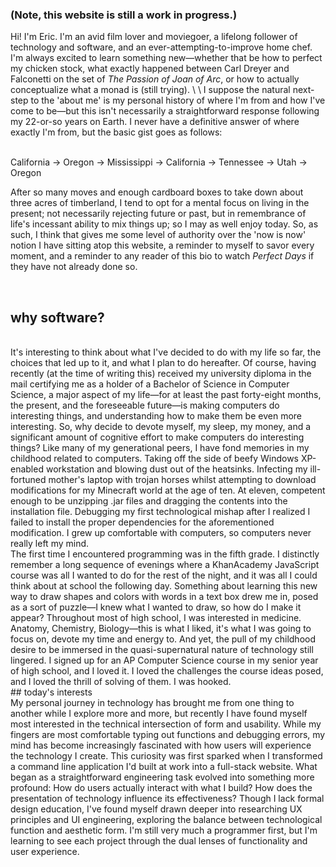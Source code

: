 ### (Note, this website is still a work in progress.)

Hi! I'm Eric. I'm an avid film lover and moviegoer, a lifelong follower of
technology and software, and an ever-attempting-to-improve home chef. I'm always
excited to learn something new&mdash;whether that be how to perfect my chicken
stock, what exactly happened between Carl Dreyer and Falconetti on the set of
_The Passion of Joan of Arc_, or how to actually conceptualize what a monad is
(still trying). \ \ I suppose the natural next-step to the 'about me' is my
personal history of where I'm from and how I've come to be&mdash;but this isn't
necessarily a straightforward response following my 22-or-so years on Earth. I
never have a definitive answer of where exactly I'm from, but the basic gist
goes as follows:

<div className="center">
  <br />
  California &rarr; Oregon &rarr; Mississippi &rarr; California &rarr; Tennessee
  &rarr; Utah &rarr; Oregon
  <br />
</div>

After so many moves and enough cardboard boxes to take down about three acres of timberland, I tend to opt for a mental focus on living
in the present; not necessarily rejecting future or past, but in remembrance of life's incessant ability to mix things up; so I may as
well enjoy today. So, as such, I think that gives me some level of authority over the 'now is now' notion I have sitting atop this website,
a reminder to myself to savor every moment, and a reminder to any reader of this bio to watch _Perfect Days_ if they have not already done so.

<br />

## why software?

<br />
It's interesting to think about what I've decided to do with my life so far, the
choices that led up to it, and what I plan to do hereafter. Of course, having
recently (at the time of writing this) received my university diploma in the
mail certifying me as a holder of a Bachelor of Science in Computer Science, a
major aspect of my life&mdash;for at least the past forty-eight months, the
present, and the foreseeable future&mdash;is making computers do interesting
things, and understanding how to make them be even more interesting. So, why
decide to devote myself, my sleep, my money, and a significant amount of
cognitive effort to make computers do interesting things? Like many of my
generational peers, I have fond memories in my childhood related to computers.
Taking off the side of beefy Windows XP-enabled workstation and blowing dust out
of the heatsinks. Infecting my ill-fortuned mother's laptop with trojan horses
whilst attempting to download modifications for my Minecraft world at the age of
ten. At eleven, competent enough to be unzipping .jar files and dragging the
contents into the installation file. Debugging my first technological mishap
after I realized I failed to install the proper dependencies for the
aforementioned modification. I grew up comfortable with computers, so computers
never really left my mind.

<br />
The first time I encountered programming was in the fifth grade. I distinctly
remember a long sequence of evenings where a KhanAcademy JavaScript course was
all I wanted to do for the rest of the night, and it was all I could think about
at school the following day. Something about learning this new way to draw
shapes and colors with words in a text box drew me in, posed as a sort of
puzzle&mdash;I knew what I wanted to draw, so how do I make it appear?
Throughout most of high school, I was interested in medicine. Anatomy,
Chemistry, Biology&mdash;this is what I liked, it's what I was going to focus
on, devote my time and energy to. And yet, the pull of my childhood desire to be
immersed in the quasi-supernatural nature of technology still lingered. I signed
up for an AP Computer Science course in my senior year of high school, and I
loved it. I loved the challenges the course ideas posed, and I loved the thrill
of solving of them. I was hooked.
<br />
## today's interests
<br />
My personal journey in technology has brought me from one thing to another while
I explore more and more, but recently I have found myself most interested in the
technical intersection of form and usability. While my fingers are most
comfortable typing out functions and debugging errors, my mind has become
increasingly fascinated with how users will experience the technology I create.
This curiosity was first sparked when I transformed a command line application
I'd built at work into a full-stack website. What began as a straightforward
engineering task evolved into something more profound: How do users actually
interact with what I build? How does the presentation of technology influence
its effectiveness? Though I lack formal design education, I've found myself
drawn deeper into researching UX principles and UI engineering, exploring the
balance between technological function and aesthetic form. I'm still very much a
programmer first, but I'm learning to see each project through the dual lenses
of functionality and user experience.
